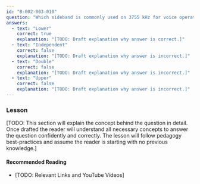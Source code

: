 ```yaml
---
id: "B-002-003-010"
question: "Which sideband is commonly used on 3755 kHz for voice operation?"
answers:
  - text: "Lower"
    correct: true
    explanation: "[TODO: Draft explanation why answer is correct.]"
  - text: "Independent"
    correct: false
    explanation: "[TODO: Draft explanation why answer is incorrect.]"
  - text: "Double"
    correct: false
    explanation: "[TODO: Draft explanation why answer is incorrect.]"
  - text: "Upper"
    correct: false
    explanation: "[TODO: Draft explanation why answer is incorrect.]"
---
```


### Lesson

[TODO: This section will explain the concept behind the question in detail. Once drafted the reader will understand all necessary concepts to answer the question confidently and correctly. The lesson will follow pedagogy best-practices and assume the reader is starting with no previous knowledge.]

#### Recommended Reading

- [TODO: Relevant Links and YouTube Videos]
